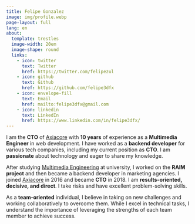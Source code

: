 ```yaml
---
title: Felipe Gonzalez
image: img/profile.webp
page-layout: full
lang: en
about:
  template: trestles
  image-width: 20em
  image-shape: round
  links:
    - icon: twitter
      text: Twitter
      href: https://twitter.com/felipezul
    - icon: github
      text: Github
      href: https://github.com/felipe3dfx
    - icon: envelope-fill
      text: Email
      href: mailto:felipe3dfx@gmail.com
    - icon: linkedin
      text: LinkedIn
      href: https://www.linkedin.com/in/felipe3dfx/
---
```


I am the **CTO** of [Axiacore](https://axiacore.com) with **10 years** of experience as a **Multimedia Engineer** in web development. I have worked as a **backend developer** for various tech companies, including my current position as **CTO**. I am **passionate** about technology and eager to share my knowledge.

After studying [Multimedia Engineering](https://www.umng.edu.co/programas/pregrados/ingenieria-multimedia) at university, I worked on the **RAIM project** and then became a backend developer in marketing agencies. I joined [Axiacore](https://axiacore.com) in 2016 and became **CTO** in 2018. I am **results-oriented, decisive, and direct**. I take risks and have excellent problem-solving skills.

As a **team-oriented** individual, I believe in taking on new challenges and working collaboratively to overcome them. While I excel in technical tasks, I understand the importance of leveraging the strengths of each team member to achieve success.
